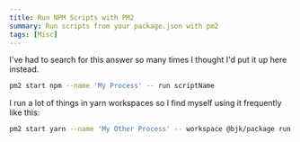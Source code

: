 ```yaml
---
title: Run NPM Scripts with PM2 
summary: Run scripts from your package.json with pm2 
tags: [Misc]
---
```


I've had to search for this answer so many times I thought I'd put it up here instead.

```sh
pm2 start npm --name 'My Process' -- run scriptName
```

I run a lot of things in yarn workspaces so I find myself using it frequently like this:

```sh
pm2 start yarn --name 'My Other Process' -- workspace @bjk/package run scriptName
```

